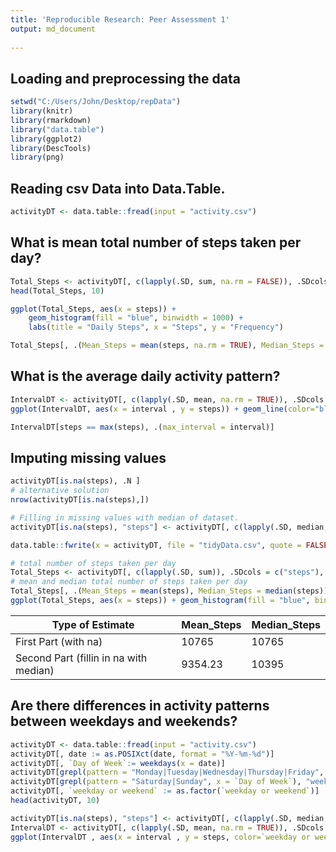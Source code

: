 ```yaml
---
title: 'Reproducible Research: Peer Assessment 1'
output: md_document
    
---
```



## Loading and preprocessing the data

```r
setwd("C:/Users/John/Desktop/repData")
library(knitr)
library(rmarkdown)
library("data.table")
library(ggplot2)
library(DescTools)
library(png)

```
## Reading csv Data into Data.Table. 
```r
activityDT <- data.table::fread(input = "activity.csv")

```

## What is mean total number of steps taken per day?



```r
Total_Steps <- activityDT[, c(lapply(.SD, sum, na.rm = FALSE)), .SDcols = c("steps"), by = .(date)] 
head(Total_Steps, 10)
```



```r
ggplot(Total_Steps, aes(x = steps)) +
    geom_histogram(fill = "blue", binwidth = 1000) +
    labs(title = "Daily Steps", x = "Steps", y = "Frequency")

```


```r
Total_Steps[, .(Mean_Steps = mean(steps, na.rm = TRUE), Median_Steps = median(steps, na.rm = TRUE))]
```

## What is the average daily activity pattern?


```r
IntervalDT <- activityDT[, c(lapply(.SD, mean, na.rm = TRUE)), .SDcols = c("steps"), by = .(interval)] 
ggplot(IntervalDT, aes(x = interval , y = steps)) + geom_line(color="blue", size=1) + labs(title = "Avg. Daily Steps", x = "Interval", y = "Avg. Steps per day")
```



```r
IntervalDT[steps == max(steps), .(max_interval = interval)]
```


## Imputing missing values



```r
activityDT[is.na(steps), .N ]
# alternative solution
nrow(activityDT[is.na(steps),])
```


```r
# Filling in missing values with median of dataset. 
activityDT[is.na(steps), "steps"] <- activityDT[, c(lapply(.SD, median, na.rm = TRUE)), .SDcols = c("steps")]
```



```r
data.table::fwrite(x = activityDT, file = "tidyData.csv", quote = FALSE)
```



```r
# total number of steps taken per day
Total_Steps <- activityDT[, c(lapply(.SD, sum)), .SDcols = c("steps"), by = .(date)] 
# mean and median total number of steps taken per day
Total_Steps[, .(Mean_Steps = mean(steps), Median_Steps = median(steps))]
ggplot(Total_Steps, aes(x = steps)) + geom_histogram(fill = "blue", binwidth = 1000) + labs(title = "Daily Steps", x = "Steps", y = "Frequency")
```

Type of Estimate | Mean_Steps | Median_Steps
--- | --- | ---
First Part (with na) | 10765 | 10765
Second Part (fillin in na with median) | 9354.23 | 10395

## Are there differences in activity patterns between weekdays and weekends?

```r

activityDT <- data.table::fread(input = "activity.csv")
activityDT[, date := as.POSIXct(date, format = "%Y-%m-%d")]
activityDT[, `Day of Week`:= weekdays(x = date)]
activityDT[grepl(pattern = "Monday|Tuesday|Wednesday|Thursday|Friday", x = `Day of Week`), "weekday or weekend"] <- "weekday"
activityDT[grepl(pattern = "Saturday|Sunday", x = `Day of Week`), "weekday or weekend"] <- "weekend"
activityDT[, `weekday or weekend` := as.factor(`weekday or weekend`)]
head(activityDT, 10)
```



```r
activityDT[is.na(steps), "steps"] <- activityDT[, c(lapply(.SD, median, na.rm = TRUE)), .SDcols = c("steps")]
IntervalDT <- activityDT[, c(lapply(.SD, mean, na.rm = TRUE)), .SDcols = c("steps"), by = .(interval, `weekday or weekend`)] 
ggplot(IntervalDT , aes(x = interval , y = steps, color=`weekday or weekend`)) + geom_line() + labs(title = "Avg. Daily Steps by Weektype", x = "Interval", y = "No. of Steps") + facet_wrap(~`weekday or weekend` , ncol = 1, nrow=2)
```